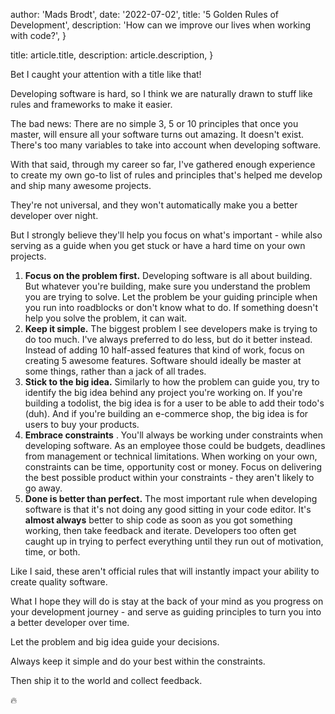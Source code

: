 
  author: 'Mads Brodt',
  date: '2022-07-02',
  title: '5 Golden Rules of Development',
  description: 'How can we improve our lives when working with code?',
}

  title: article.title,
  description: article.description,
}


Bet I caught your attention with a title like that!

Developing software is hard, so I think we are naturally drawn to stuff like rules and frameworks to make it easier.

The bad news: There are no simple 3, 5 or 10 principles that once you master, will ensure all your software turns out amazing. It doesn't exist. There's too many variables to take into account when developing software.

With that said, through my career so far, I've gathered enough experience to create my own go-to list of rules and principles that's helped me develop and ship many awesome projects.

They're not universal, and they won't automatically make you a better developer over night.

But I strongly believe they'll help you focus on what's important - while also serving as a guide when you get stuck or have a hard time on your own projects.

1. **Focus on the problem first.** Developing software is all about building. But whatever you're building, make sure you understand the problem you are trying to solve. Let the problem be your guiding principle when you run into roadblocks or don't know what to do. If something doesn't help you solve the problem, it can wait.
2. **Keep it simple.** The biggest problem I see developers make is trying to do too much. I've always preferred to do less, but do it better instead. Instead of adding 10 half-assed features that kind of work, focus on creating 5 awesome features. Software should ideally be master at some things, rather than a jack of all trades.
3. **Stick to the big idea.** Similarly to how the problem can guide you, try to identify the big idea behind any project you're working on. If you're building a todolist, the big idea is for a user to be able to add their todo's (duh). And if you're building an e-commerce shop, the big idea is for users to buy your products.
4. **Embrace constraints** . You'll always be working under constraints when developing software. As an employee those could be budgets, deadlines from management or technical limitations. When working on your own, constraints can be time, opportunity cost or money. Focus on delivering the best possible product within your constraints - they aren't likely to go away.
5. **Done is better than perfect.** The most important rule when developing software is that it's not doing any good sitting in your code editor. It's **almost always** better to ship code as soon as you got something working, then take feedback and iterate. Developers too often get caught up in trying to perfect everything until they run out of motivation, time, or both.

Like I said, these aren't official rules that will instantly impact your ability to create quality software.

What I hope they will do is stay at the back of your mind as you progress on your development journey - and serve as guiding principles to turn you into a better developer over time.

Let the problem and big idea guide your decisions.

Always keep it simple and do your best within the constraints.

Then ship it to the world and collect feedback.

🔥

​
